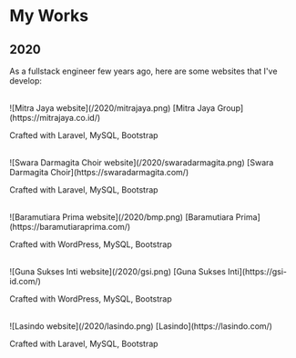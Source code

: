 
# My Works

## 2020
As a fullstack engineer few years ago, here are some websites that I've develop:

<br/>
![Mitra Jaya website](/2020/mitrajaya.png)
<Callout type="note">
  [Mitra Jaya Group](https://mitrajaya.co.id/)
  
  Crafted with Laravel, MySQL, Bootstrap
</Callout>

<br/>
![Swara Darmagita Choir website](/2020/swaradarmagita.png)
<Callout type="note">
  [Swara Darmagita Choir](https://swaradarmagita.com/)
  
  Crafted with Laravel, MySQL, Bootstrap
</Callout>

<br/>
![Baramutiara Prima website](/2020/bmp.png)
<Callout type="note">
  [Baramutiara Prima](https://baramutiaraprima.com/)
  
  Crafted with WordPress, MySQL, Bootstrap
</Callout>

<br/>
![Guna Sukses Inti website](/2020/gsi.png)
<Callout type="note">
  [Guna Sukses Inti](https://gsi-id.com/)
  
  Crafted with WordPress, MySQL, Bootstrap
</Callout>

<br/>
![Lasindo website](/2020/lasindo.png)
<Callout type="note">
  [Lasindo](https://lasindo.com/)
  
  Crafted with Laravel, MySQL, Bootstrap
</Callout>